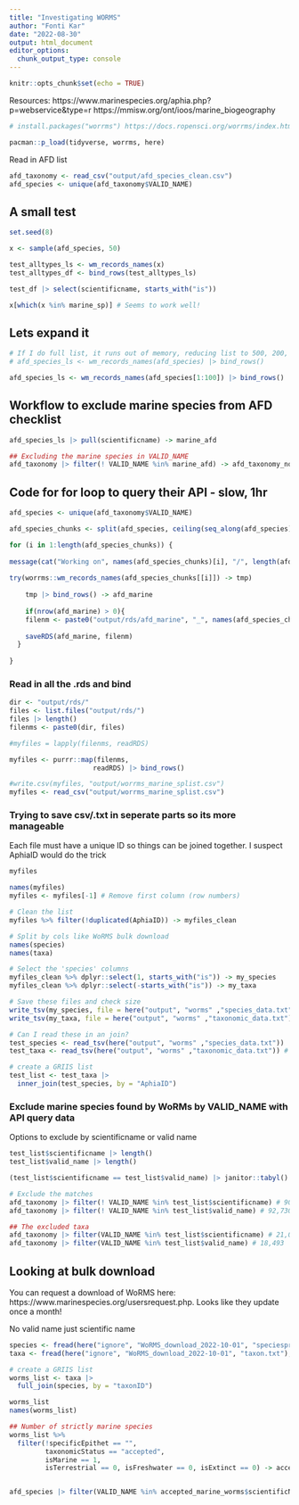 ```yaml
---
title: "Investigating WORMS"
author: "Fonti Kar"
date: "2022-08-30"
output: html_document
editor_options: 
  chunk_output_type: console
---
```


```r
knitr::opts_chunk$set(echo = TRUE)
```
Resources: 
https://www.marinespecies.org/aphia.php?p=webservice&type=r
https://mmisw.org/ont/ioos/marine_biogeography
```r
# install.packages("worrms") https://docs.ropensci.org/worrms/index.html

pacman::p_load(tidyverse, worrms, here)
```

Read in AFD list

```r
afd_taxonomy <- read_csv("output/afd_species_clean.csv")
afd_species <- unique(afd_taxonomy$VALID_NAME) 
```

## A small test

```r
set.seed(8)

x <- sample(afd_species, 50) 

test_alltypes_ls <- wm_records_names(x)
test_alltypes_df <- bind_rows(test_alltypes_ls)

test_df |> select(scientificname, starts_with("is")) 

x[which(x %in% marine_sp)] # Seems to work well! 

```

## Lets expand it

```r
# If I do full list, it runs out of memory, reducing list to 500, 200, 100 seems to work
# afd_species_ls <- wm_records_names(afd_species) |> bind_rows() 

afd_species_ls <- wm_records_names(afd_species[1:100]) |> bind_rows()
```

## Workflow to exclude marine species from AFD checklist

```r
afd_species_ls |> pull(scientificname) -> marine_afd

## Excluding the marine species in VALID_NAME
afd_taxonomy |> filter(! VALID_NAME %in% marine_afd) -> afd_taxonomy_nomarine
```

## Code for for loop to query their API - slow, 1hr 

```r
afd_species <- unique(afd_taxonomy$VALID_NAME) 

afd_species_chunks <- split(afd_species, ceiling(seq_along(afd_species)/120))

for (i in 1:length(afd_species_chunks)) {
  
message(cat("Working on", names(afd_species_chunks)[i], "/", length(afd_species_chunks)))
  
try(worrms::wm_records_names(afd_species_chunks[[i]]) -> tmp)
    
    tmp |> bind_rows() -> afd_marine
    
    if(nrow(afd_marine) > 0){
    filenm <- paste0("output/rds/afd_marine", "_", names(afd_species_chunks)[i], ".rds")
  
    saveRDS(afd_marine, filenm)
  }
  
}
```

### Read in all the .rds and bind

```r
dir <- "output/rds/"
files <- list.files("output/rds/") 
files |> length()
filenms <- paste0(dir, files)

#myfiles = lapply(filenms, readRDS)

myfiles <- purrr::map(filenms, 
                     readRDS) |> bind_rows()

#write.csv(myfiles, "output/worrms_marine_splist.csv")
myfiles <- read_csv("output/worrms_marine_splist.csv")
```

### Trying to save csv/.txt in seperate parts so its more manageable

Each file must have a unique ID so things can be joined together. I suspect AphiaID would do the trick

```r
myfiles

names(myfiles)
myfiles <- myfiles[-1] # Remove first column (row numbers)

# Clean the list
myfiles %>% filter(!duplicated(AphiaID)) -> myfiles_clean

# Split by cols like WoRMS bulk download
names(species)
names(taxa)

# Select the 'species' columns
myfiles_clean %>% dplyr::select(1, starts_with("is")) -> my_species
myfiles_clean %>% dplyr::select(-starts_with("is")) -> my_taxa

# Save these files and check size
write_tsv(my_species, file = here("output", "worms" ,"species_data.txt")) # 463 KB
write_tsv(my_taxa, file = here("output", "worms" ,"taxonomic_data.txt")) #14 MB

# Can I read these in an join?
test_species <- read_tsv(here("output", "worms" ,"species_data.txt"))
test_taxa <- read_tsv(here("output", "worms" ,"taxonomic_data.txt")) # Throw warnings

# create a GRIIS list
test_list <- test_taxa |>  
  inner_join(test_species, by = "AphiaID") 
```

### Exclude marine species found by WoRMs by VALID_NAME with API query data

Options to exclude by scientificname or valid name

```r
test_list$scientificname |> length()
test_list$valid_name |> length()

(test_list$scientificname == test_list$valid_name) |> janitor::tabyl()

# Exclude the matches
afd_taxonomy |> filter(! VALID_NAME %in% test_list$scientificname) # 90,230
afd_taxonomy |> filter(! VALID_NAME %in% test_list$valid_name) # 92,730

## The excluded taxa
afd_taxonomy |> filter(VALID_NAME %in% test_list$scientificname) # 21,004 species excluded
afd_taxonomy |> filter(VALID_NAME %in% test_list$valid_name) # 18,493  species excluded
```


## Looking at bulk download

You can request a download of WoRMS here: https://www.marinespecies.org/usersrequest.php. 
Looks like they update once a month!

No valid name just scientific name

```r
species <- fread(here("ignore", "WoRMS_download_2022-10-01", "speciesprofile.txt"), quote = "")
taxa <- fread(here("ignore", "WoRMS_download_2022-10-01", "taxon.txt"), quote = "")

# create a GRIIS list
worms_list <- taxa |>  
  full_join(species, by = "taxonID") 

worms_list
names(worms_list)

## Number of strictly marine species
worms_list %>%
  filter(!specificEpithet == "",
         taxonomicStatus == "accepted",
         isMarine == 1,
         isTerrestrial == 0, isFreshwater == 0, isExtinct == 0) -> accepted_marine_worms  # 57414 specie


afd_species |> filter(VALID_NAME %in% accepted_marine_worms$scientificName) # 6,108 matched
```

